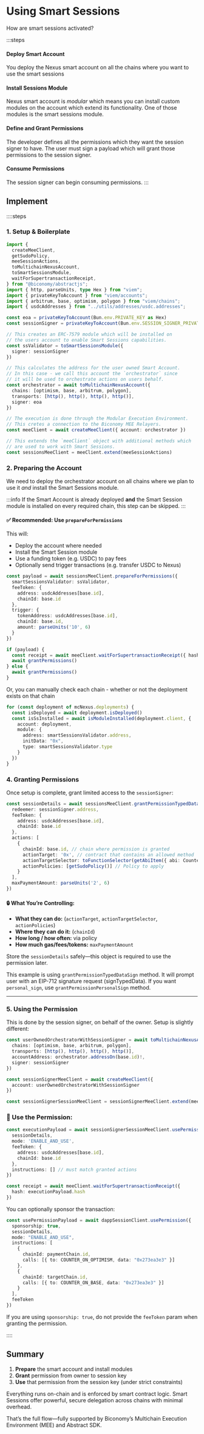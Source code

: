 # Using Smart Sessions
How are smart sessions activated?

:::steps
#### Deploy Smart Account
You deploy the Nexus smart account on all the chains where you want to use the 
smart sessions

#### Install Sessions Module
Nexus smart account is _modular_ which means you can install custom modules on the 
account which extend its functionality. One of those modules is the smart sessions 
module.

#### Define and Grant Permissions
The developer defines all the permissions which they want the session signer 
to have. The user must sign a payload which will grant those permissions to 
the session signer.

#### Consume Permissions
The session signer can begin consuming permissions.
:::


## Implement 

::::steps
### 1. Setup & Boilerplate

```ts
import {
  createMeeClient,
  getSudoPolicy,
  meeSessionActions,
  toMultichainNexusAccount,
  toSmartSessionsModule,
  waitForSupertransactionReceipt,
} from "@biconomy/abstractjs";
import { http, parseUnits, type Hex } from "viem";
import { privateKeyToAccount } from "viem/accounts";
import { arbitrum, base, optimism, polygon } from "viem/chains";
import { usdcAddresses } from "../utils/addresses/usdc.addresses";

const eoa = privateKeyToAccount(Bun.env.PRIVATE_KEY as Hex)
const sessionSigner = privateKeyToAccount(Bun.env.SESSION_SIGNER_PRIVATE_KEY as Hex)

// This creates an ERC-7579 module which will be installed on 
// the users account to enable Smart Sessions capabilities.
const ssValidator = toSmartSessionsModule({
  signer: sessionSigner
})

// This calculates the address for the user owned Smart Account.
// In this case - we call this account the `orchestrator` since 
// it will be used to orchestrate actions on users behalf.
const orchestrator = await toMultichainNexusAccount({
  chains: [optimism, base, arbitrum, polygon],
  transports: [http(), http(), http(), http()],
  signer: eoa
})

// The execution is done through the Modular Execution Environment.
// This cretes a connection to the Biconomy MEE Relayers.
const meeClient = await createMeeClient({ account: orchestrator })

// This extends the `meeClient` object with additional methods which 
// are used to work with Smart Sessions.
const sessionsMeeClient = meeClient.extend(meeSessionActions)
```

### 2. Preparing the Account

We need to deploy the orchestrator account on all chains where we plan to use it _and_
install the Smart Sessions module.

:::info
If the Smart Account is already deployed **and** the Smart Session module is installed on every required chain, this step can be skipped.
:::

#### ✅ Recommended: Use `prepareForPermissions`

This will:
- Deploy the account where needed
- Install the Smart Session module
- Use a funding token (e.g. USDC) to pay fees
- Optionally send trigger transactions (e.g. transfer USDC to Nexus)

```ts
const payload = await sessionsMeeClient.prepareForPermissions({
  smartSessionsValidator: ssValidator,
  feeToken: {
    address: usdcAddresses[base.id],
    chainId: base.id
  },
  trigger: {
    tokenAddress: usdcAddresses[base.id],
    chainId: base.id,
    amount: parseUnits('10', 6)
  }
})

if (payload) {
  const receipt = await meeClient.waitForSupertransactionReceipt({ hash: payload.hash })
  await grantPermissions()
} else {
  await grantPermissions()
}
```

Or, you can manually check each chain - whether or not the deployment exists on that chain

```ts
for (const deployment of mcNexus.deployments) {
  const isDeployed = await deployment.isDeployed()
  const isSsInstalled = await isModuleInstalled(deployment.client, {
    account: deployment,
    module: {
      address: smartSessionsValidator.address,
      initData: "0x",
      type: smartSessionsValidator.type
    }
  })
}
```

### 4. Granting Permissions

Once setup is complete, grant limited access to the `sessionSigner`:

```ts
const sessionDetails = await sessionsMeeClient.grantPermissionTypedDataSign({
  redeemer: sessionSigner.address,
  feeToken: {
    address: usdcAddresses[base.id],
    chainId: base.id
  },
  actions: [
    {
      chainId: base.id, // chain where permission is granted
      actionTarget: '0x', // contract that contains an allowed method
      actionTargetSelector: toFunctionSelector(getAbiItem({ abi: CounterAbi, name: "incrementNumber" })), // an allowed method selector
      actionPolicies: [getSudoPolicy()] // Policy to apply
    }
  ],
  maxPaymentAmount: parseUnits('2', 6)
})
```

#### 🔒 What You’re Controlling:
- **What they can do:** (`actionTarget`, `actionTargetSelector`, `actionPolicies`)
- **Where they can do it:** (`chainId`)
- **How long / how often:** via policy
- **How much gas/fees/tokens:** `maxPaymentAmount`

Store the `sessionDetails` safely—this object is required to use the permission later.

This example is using `grantPermissionTypedDataSign` method. It will prompt user with an EIP-712 signature request (signTypedData).
If you want `personal_sign`, use `grantPermissionPersonalSign` method.

---

### 5. Using the Permission

This is done by the session signer, on behalf of the owner. Setup is slightly different:

```ts
const userOwnedOrchestratorWithSessionSigner = await toMultichainNexusAccount({
  chains: [optimism, base, arbitrum, polygon],
  transports: [http(), http(), http(), http()],
  accountAddress: orchestrator.addressOn(base.id)!,
  signer: sessionSigner
})

const sessionSignerMeeClient = await createMeeClient({
  account: userOwnedOrchestratorWithSessionSigner
})

const sessionSignerSessionMeeClient = sessionSignerMeeClient.extend(meeSessionActions)
```

### 🔁 Use the Permission:

```ts
const executionPayload = await sessionSignerSessionMeeClient.usePermission({
  sessionDetails,
  mode: 'ENABLE_AND_USE',
  feeToken: {
    address: usdcAddresses[base.id],
    chainId: base.id
  },
  instructions: [] // must match granted actions
})

const receipt = await meeClient.waitForSupertransactionReceipt({
  hash: executionPayload.hash
})
```

You can optionally sponsor the transaction:

```ts
const usePermissionPayload = await dappSessionClient.usePermission({
  sponsorship: true,
  sessionDetails,
  mode: "ENABLE_AND_USE",
  instructions: [
    {
      chainId: paymentChain.id,
      calls: [{ to: COUNTER_ON_OPTIMISM, data: "0x273ea3e3" }]
    },
    {
      chainId: targetChain.id,
      calls: [{ to: COUNTER_ON_BASE, data: "0x273ea3e3" }]
    }
  ],
  feeToken
})
```

If you are using `sponsorship: true`, do not provide the `feeToken` param when granting the permission. 

::::

## Summary

1. **Prepare** the smart account and install modules
2. **Grant** permission from owner to session key
3. **Use** that permission from the session key (under strict constraints)

Everything runs on-chain and is enforced by smart contract logic. Smart Sessions offer powerful, secure delegation across chains with minimal overhead.


That’s the full flow—fully supported by Biconomy’s Multichain Execution Environment (MEE) and Abstract SDK.
